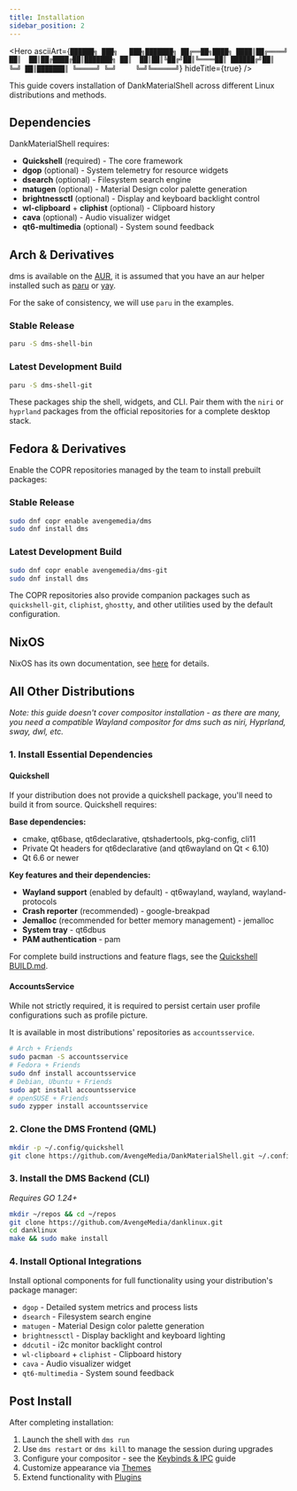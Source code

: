```yaml
---
title: Installation
sidebar_position: 2
---
```



<Hero
  asciiArt={`██████╗ ███╗   ███╗███████╗
██╔══██╗████╗ ████║██╔════╝
██║  ██║██╔████╔██║███████╗
██║  ██║██║╚██╔╝██║╚════██║
██████╔╝██║ ╚═╝ ██║███████║
╚═════╝ ╚═╝     ╚═╝╚══════╝`}
  hideTitle={true}
/>

This guide covers installation of DankMaterialShell across different Linux distributions and methods.

## Dependencies

DankMaterialShell requires:

- **Quickshell** (required) - The core framework
- **dgop** (optional) - System telemetry for resource widgets
- **dsearch** (optional) - Filesystem search engine
- **matugen** (optional) - Material Design color palette generation
- **brightnessctl** (optional) - Display and keyboard backlight control
- **wl-clipboard** + **cliphist** (optional) - Clipboard history
- **cava** (optional) - Audio visualizer widget
- **qt6-multimedia** (optional) - System sound feedback

## Arch & Derivatives

dms is available on the [AUR](https://aur.archlinux.org/), it is assumed that you have an aur helper installed such as [paru](https://aur.archlinux.org/packages/paru) or [yay](https://aur.archlinux.org/packages/yay).

For the sake of consistency, we will use `paru` in the examples.

### Stable Release

```bash
paru -S dms-shell-bin
```

### Latest Development Build

```bash
paru -S dms-shell-git
```

These packages ship the shell, widgets, and CLI. Pair them with the `niri` or `hyprland` packages from the official repositories for a complete desktop stack.

## Fedora & Derivatives

Enable the COPR repositories managed by the team to install prebuilt packages:

### Stable Release

```bash
sudo dnf copr enable avengemedia/dms
sudo dnf install dms
```

### Latest Development Build

```bash
sudo dnf copr enable avengemedia/dms-git
sudo dnf install dms
```

The COPR repositories also provide companion packages such as `quickshell-git`, `cliphist`, `ghostty`, and other utilities used by the default configuration.

## NixOS

NixOS has its own documentation, see [here](./nixos.mdx) for details.

## All Other Distributions

*Note: this guide doesn't cover compositor installation - as there are many, you need a compatible Wayland compositor for dms such as niri, Hyprland, sway, dwl, etc.*

### 1. Install Essential Dependencies

#### Quickshell

If your distribution does not provide a quickshell package, you'll need to build it from source. Quickshell requires:

**Base dependencies:**
- cmake, qt6base, qt6declarative, qtshadertools, pkg-config, cli11
- Private Qt headers for qt6declarative (and qt6wayland on Qt < 6.10)
- Qt 6.6 or newer

**Key features and their dependencies:**
- **Wayland support** (enabled by default) - qt6wayland, wayland, wayland-protocols
- **Crash reporter** (recommended) - google-breakpad
- **Jemalloc** (recommended for better memory management) - jemalloc
- **System tray** - qt6dbus
- **PAM authentication** - pam

For complete build instructions and feature flags, see the [Quickshell BUILD.md](https://git.outfoxxed.me/quickshell/quickshell/raw/branch/master/BUILD.md).

#### AccountsService

While not strictly required, it is required to persist certain user profile configurations such as profile picture.

It is available in most distributions' repositories as `accountsservice`.

```bash
# Arch + Friends
sudo pacman -S accountsservice
# Fedora + Friends
sudo dnf install accountsservice
# Debian, Ubuntu + Friends
sudo apt install accountsservice
# openSUSE + Friends
sudo zypper install accountsservice
```

### 2. Clone the DMS Frontend (QML)

```bash
mkdir -p ~/.config/quickshell
git clone https://github.com/AvengeMedia/DankMaterialShell.git ~/.config/quickshell/dms
```

### 3. Install the DMS Backend (CLI)

*Requires GO 1.24+*

```bash
mkdir ~/repos && cd ~/repos
git clone https://github.com/AvengeMedia/danklinux.git
cd danklinux
make && sudo make install
```

### 4. Install Optional Integrations

Install optional components for full functionality using your distribution's package manager:

- `dgop` - Detailed system metrics and process lists
- `dsearch` - Filesystem search engine
- `matugen` - Material Design color palette generation
- `brightnessctl` - Display backlight and keyboard lighting
- `ddcutil` - i2c monitor backlight control
- `wl-clipboard` + `cliphist` - Clipboard history
- `cava` - Audio visualizer widget
- `qt6-multimedia` - System sound feedback

## Post Install

After completing installation:

1. Launch the shell with `dms run`
2. Use `dms restart` or `dms kill` to manage the session during upgrades
3. Configure your compositor - see the [Keybinds & IPC](keybinds-ipc) guide
4. Customize appearance via [Themes](application-themes)
5. Extend functionality with [Plugins](plugins-overview)
